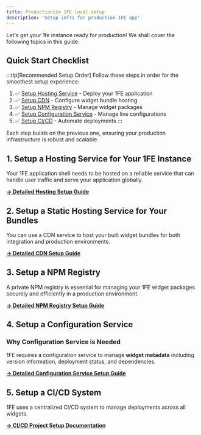 ```yaml
---
title: Productionize 1FE local setup
description: 'Setup infra for production 1FE app'
---
```



Let's get your 1fe instance ready for production! We shall cover the following topics in this guide:

## Quick Start Checklist

:::tip[Recommended Setup Order]
Follow these steps in order for the smoothest setup experience:

1. ✅ [Setup Hosting Service](/infrastructure/hosting-setup/) - Deploy your 1FE application
2. ✅ [Setup CDN](/infrastructure/cdn-setup/) - Configure widget bundle hosting  
3. ✅ [Setup NPM Registry](/infrastructure/npm-registry-setup/) - Manage widget packages
4. ✅ [Setup Configuration Service](/infrastructure/configuration-setup/) - Manage live configurations
5. ✅ [Setup CI/CD](/infrastructure/project-setup/) - Automate deployments
:::

Each step builds on the previous one, ensuring your production infrastructure is robust and scalable.

## 1. Setup a Hosting Service for Your 1FE Instance

Your 1FE application shell needs to be hosted on a reliable service that can handle user traffic and serve your application globally.

**[→ Detailed Hosting Setup Guide](/infrastructure/hosting-setup/)**


## 2. Setup a Static Hosting Service for Your Bundles

You can use a CDN service to host your built widget bundles for both integration and production environments.

**[→ Detailed CDN Setup Guide](/infrastructure/cdn-setup/)**


## 3. Setup a NPM Registry

A private NPM registry is essential for managing your 1FE widget packages securely and efficiently in a production environment.

**[→ Detailed NPM Registry Setup Guide](/infrastructure/npm-registry-setup/)**

## 4. Setup a Configuration Service

### Why Configuration Service is Needed

1FE requires a configuration service to manage **widget metadata** including version information, deployment status, and dependencies.


**[→ Detailed Configuration Service Setup Guide](/infrastructure/configuration-setup/)**

## 5. Setup a CI/CD System

1FE uses a centralized CI/CD system to manage deployments across all widgets.

**[→ CI/CD Project Setup Documentation](/infrastructure/project-setup/)**

